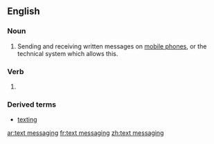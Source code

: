 ==English==
{{wikipedia}}

===Noun===
{{en-noun|head=[[text]] [[messaging]]|-}}

# Sending and receiving written messages on [[mobile phone]]s, or the technical system which allows this.

===Verb===
{{head|en|present participle}}

# {{present participle of|text message|lang=en}}

===Derived terms===
* [[texting]]

[[ar:text messaging]]
[[fr:text messaging]]
[[zh:text messaging]]